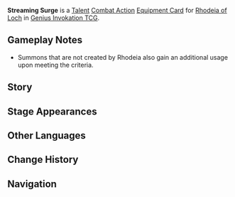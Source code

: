 {{Genius Invokation TCG Infobox
|title     = Streaming Surge
|id        = 222011
|image     = Streaming Surge Equipment Card.png
|type      = Equipment Card
|group     = Talent
|character = Rhodeia of Loch
|skill     = Tide and Torrent
|effect    = '''Combat Action''': When your active character is '''Rhodeia of Loch''', equip this card.<br />After Rhodeia of Loch equips this card, immediately use '''[[Tide and Torrent]]''' once.<br />When your Rhodeia of Loch, who has this card equipped, uses '''Tide and Torrent''', all of your Summon(s) gain +1 '''Usage(s)'''.
|matching  = 4
|element   = Hydro
|energy    = 3
|source1   = Achieve victory within 5 Rounds in [[Genius Invokation TCG/Stage/Finnick/The Oceanid's Concern|The Oceanid's Concern]]
|source2   = Win with less than 2 characters defeated in [[Genius Invokation TCG/Stage/Finnick/The Oceanid's Concern|The Oceanid's Concern]]
}}
'''Streaming Surge''' is a [[Talent Card|Talent]] [[Talent Combat Action Card|Combat Action]] [[Equipment Card]] for [[Rhodeia of Loch (Character Card)|Rhodeia of Loch]] in [[Genius Invokation TCG]].

==Gameplay Notes==
* Summons that are not created by Rhodeia also gain an additional usage upon meeting the criteria.

==Story==
{{Description|The racing waters are a display of love toward a deceased deity.|title=Flowing}}

==Stage Appearances==
{{Genius Invokation TCG Stage Appearances}}

==Other Languages==
{{Other Languages
|en      = Streaming Surge
|zhs     = 百川奔流
|zhs_rm  = Bǎichuān Bēnliú
|zht     = 百川奔流
|zht_rm  = Bǎichuān Bēnliú
|zh_tl   = Torrent of Many Rivers
|ja      = 百川奔流
|ja_rm   = Hyakusen Honryuu
|ja_tl   = Torrent of Many Rivers
|ko      = 세찬 격류
|ko_rm   = Sechan Gyeongnyu
|ko_tl   = Rapid Torrent
|es      = Corriente desenfrenada
|es_tl   = Rampant Current
|fr      = Torrent déchaîné
|fr_tl   = Unleashed Torrent
|ru      = Взрывной поток
|ru_tl   = Explosive Stream
|th      = Streaming Surge
|vi      = Trăm Sông Tuôn Chảy
|vi_tl   = 
|de      = Ungebremste Ströme
|de_tl   = Unrestrained Streams
|id      = Streaming Surge
|pt      = Torrente dos Cem Rios
|pt_tl   = 
|tr      = Kesintisiz Dalgalar
|tr_tl   = 
|it      = Ondata torrenziale
|it_tl   = Torrential Wave
}}

==Change History==
{{Change History|3.3}}

==Navigation==
{{Genius Invokation TCG Navbox|Equipment Card}}